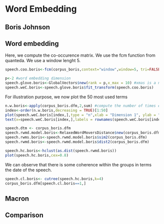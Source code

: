 # Word Embedding

## Boris Johnson

## Word embedding

Here, we compute the co-occurence matrix. We use the fcm function from quanteda. We use a window lenght 5. 


```r
speech.coo.boris<-fcm(corpus_boris,context="window",window=5, tri=FALSE)
```

```r
p<-2 #word embedding dimension
speech.glove.boris<-GlobalVectors$new(rank = p,x_max = 10) #xmas is a neede technical option
speech.weC.boris<-speech.glove.boris$fit_transform(speech.coo.boris)
```
For illustration purpose, we now plot the 50 most used terms

```r
n.w.boris<-apply(corpus_boris.dfm,2,sum) #compute the number of times each term is used
index<-order(n.w.boris,decreasing = TRUE)[1:50]
plot(speech.weC.boris[index,],type = "n",xlab = "Dimension 1", ylab = "Dimendion 2")
text(x=speech.weC.boris[index,],labels = rownames(speech.weC.boris[index,]))
```

```r
speech.dtm <- corpus_boris.dfm
speech.rwmd.model.boris<-RelaxedWordMoversDistance$new(corpus_boris.dfm,speech.weC.boris)
speech.rwms.boris<-speech.rwmd.model.boris$sim2(corpus_boris.dfm)
speech.rwmd.boris<-speech.rwmd.model.boris$dist2(corpus_boris.dfm)

speech.hc.boris<-hclust(as.dist(speech.rwmd.boris))
plot(speech.hc.boris,cex=0.8)

```

We can observe that there is some coherence within the groups in terms the date of the speech. 

```r
speech.cl.boris<- cutree(speech.hc.boris,k=4)
corpus_boris.dfm[speech.cl.boris==1,]
```



## Macron

## Comparison